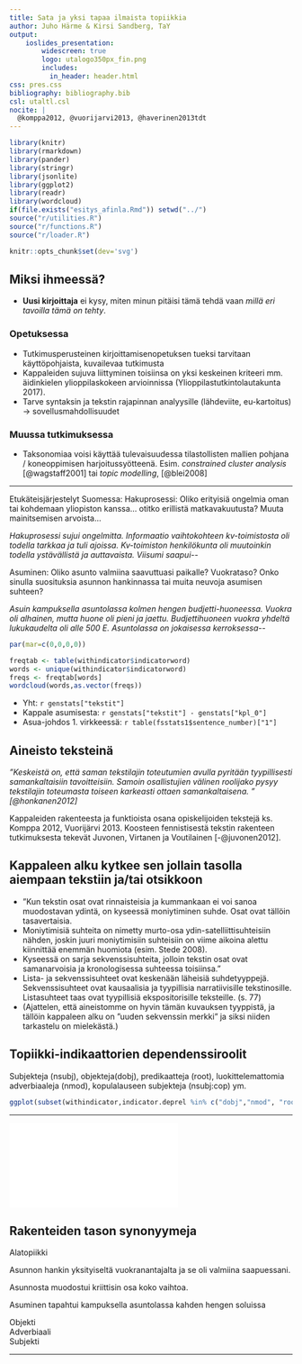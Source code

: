 ```yaml
---
title: Sata ja yksi tapaa ilmaista topiikkia
author: Juho Härme & Kirsi Sandberg, TaY
output:
    ioslides_presentation:
        widescreen: true
        logo: utalogo350px_fin.png
        includes:
          in_header: header.html
css: pres.css
bibliography: bibliography.bib
csl: utaltl.csl
nocite: |
  @komppa2012, @vuorijarvi2013, @haverinen2013tdt
---
```



```r
library(knitr)
library(rmarkdown)
library(pander)
library(stringr)
library(jsonlite)
library(ggplot2)
library(readr)
library(wordcloud)
if(file.exists("esitys_afinla.Rmd")) setwd("../")
source("r/utilities.R")
source("r/functions.R")
source("r/loader.R")

knitr::opts_chunk$set(dev='svg')

```


## Miksi ihmeessä? {.smaller}

-  **Uusi kirjoittaja** ei kysy, miten minun pitäisi tämä tehdä vaan *millä eri
tavoilla tämä on tehty*.

### Opetuksessa

-  Tutkimusperusteinen kirjoittamisenopetuksen tueksi tarvitaan
  käyttöpohjaista, kuvailevaa tutkimusta
-  Kappaleiden sujuva liittyminen toisiinsa on yksi keskeinen kriteeri mm.
  äidinkielen ylioppilaskokeen arvioinnissa (Ylioppilastutkintolautakunta
  2017).
-  Tarve syntaksin ja tekstin rajapinnan analyysille (lähdeviite, eu-kartoitus)
  -> sovellusmahdollisuudet

### Muussa tutkimuksessa

-  Taksonomiaa voisi käyttää tulevaisuudessa tilastollisten mallien pohjana /
  koneoppimisen harjoitussyötteenä. Esim. *constrained cluster analysis*
  [@wagstaff2001]  tai  *topic modelling*, [@blei2008]


--- 

<article class="build columncontainer smaller">

Etukäteisjärjestelyt Suomessa: Hakuprosessi: Oliko erityisiä ongelmia oman tai kohdemaan yliopiston kanssa… otitko erillistä matkavakuutusta? Muuta mainitsemisen arvoista...

*Hakuprosessi sujui ongelmitta. Informaatio vaihtokohteen kv-toimistosta oli todella tarkkaa ja tuli ajoissa. Kv-toimiston henkilökunta oli muutoinkin todella ystävällistä ja auttavaista. Viisumi saapui\-\-*

</article>

<article class="build columncontainer smaller">

Asuminen: Oliko asunto valmiina saavuttuasi paikalle? Vuokrataso? Onko sinulla suosituksia asunnon hankinnassa tai muita neuvoja asumisen suhteen?

*Asuin kampuksella asuntolassa kolmen hengen budjetti-huoneessa. Vuokra oli alhainen, mutta huone oli pieni ja jaettu. Budjettihuoneen vuokra yhdeltä lukukaudelta oli alle 500 E. Asuntolassa on jokaisessa kerroksessa\-\-*

</article>


<div class="build columncontainer smaller">

```r
par(mar=c(0,0,0,0))

freqtab <- table(withindicator$indicatorword)
words <- unique(withindicator$indicatorword)
freqs <- freqtab[words]
wordcloud(words,as.vector(freqs))

```

- Yht: `r genstats["tekstit"]`
- Kappale asumisesta:   `r genstats["tekstit"] - genstats["kpl_0"]`  
- Asua-johdos 1. virkkeessä:  `r table(fsstats1$sentence_number)["1"]` 

</div>

## Aineisto teksteinä

*”Keskeistä on, että saman tekstilajin toteutumien avulla pyritään tyypillisesti samankaltaisiin tavoitteisiin. Samoin osallistujien välinen roolijako pysyy tekstilajin toteumasta toiseen karkeasti ottaen samankaltaisena. ” [@honkanen2012]*

Kappaleiden rakenteesta ja funktioista osana opiskelijoiden tekstejä ks.
Komppa 2012, Vuorijärvi 2013. Koosteen fennistisestä tekstin rakenteen
tutkimuksesta tekevät Juvonen, Virtanen ja Voutilainen [-@juvonen2012].

## Kappaleen alku kytkee sen jollain tasolla aiempaan tekstiin ja/tai otsikkoon {.smaller}


- ”Kun tekstin osat ovat rinnaisteisia ja kummankaan ei voi sanoa muodostavan ydintä, on kyseessä moniytiminen suhde. Osat ovat tällöin tasavertaisia.
- Moniytimisiä suhteita on nimetty murto-osa ydin-satelliittisuhteisiin nähden, joskin juuri moniytimisiin suhteisiin on viime aikoina alettu kiinnittää enemmän huomiota (esim. Stede 2008).
- Kyseessä on sarja sekvenssisuhteita, jolloin tekstin osat ovat samanarvoisia ja kronologisessa suhteessa toisiinsa.”
- Lista- ja sekvenssisuhteet ovat keskenään läheisiä suhdetyyppejä. Sekvenssisuhteet ovat kausaalisia ja tyypillisia narratiivisille tekstinosille. Listasuhteet taas ovat tyypillisiä ekspositorisille teksteille. (s. 77)
- <span class="red2">(Ajattelen, että aineistomme on hyvin tämän kuvauksen tyyppistä, ja tällöin kappaleen alku on ”uuden sekvenssin merkki” ja siksi niiden tarkastelu on mielekästä.)</span>

## Topiikki-indikaattorien dependenssiroolit  



<div class="build">

Subjekteja (nsubj), objekteja(dobj), predikaatteja (root), luokittelemattomia adverbiaaleja (nmod), kopulalauseen subjekteja (nsubj:cop)  ym.

```r

ggplot(subset(withindicator,indicator.deprel %in% c("dobj","nmod", "root", "nsubj")),aes(x=indicator.deprel)) + geom_bar() + coord_flip() + theme_minimal() + theme(axis.title.y=element_text(size=0),axis.title.x=element_text(size=0), text=element_text(size=40),plot.margin=unit(c(2,2,2,2),"cm"))

```

</div>


---

<!-- TÄSSÄ ON PUU -->

<embed type="image/svg+xml" src="tree1.svg" id="my-embed"/>

<script src="svg-pan-zoom.min.js"></script>
<script>
document.getElementById('my-embed').addEventListener('load', function(){
  // Will get called after embed element was loaded
  svgPanZoom(document.getElementById('my-embed')); 
})


document.addEventListener('DOMContentLoaded', function() {
    document.querySelector("#refs").parentElement.className = "smaller";
}, false);

</script>


<!-- PUUDIA loppuu -->


## Rakenteiden tason synonyymeja

<article class="chartcolumn_chart smaller synonm_chart build">


<div class="vertcont">

<div class="node vert chart-1 parent">Alatopiikki</div>

</div>

<div class="build">

<div class="node child chart-border">
Asunnon hankin yksityiseltä vuokranantajalta ja se
oli valmiina saapuessani.
</div>

<div class="node child chart-border">
Asunnosta muodostui kriittisin osa koko vaihtoa.
</div>

<div class="node child chart-border">
Asuminen tapahtui kampuksella asuntolassa kahden
hengen soluissa
</div>

</div>

<div class="build">

<div class="node chart-1 grandchild">Objekti</div>

<div class="node chart-1 grandchild">Adverbiaali</div>

<div class="node chart-1 grandchild">Subjekti</div>

</div>


</article>



---


<script>

$(".synonm_chart .parent").click(function(){
    $(".synonm_chart .parent").connections({"to":".synonm_chart .child","class":"bgconnection"});
});

$(".synonm_chart .child").click(function(){
    $(".synonm_chart .child").each(function(){
        $(this).connections({"to":".synonm_chart .grandchild:eq("+$(this).index()+")","class":"bgconnection"});
    })
});

$(".synonm_chart .grandchild").click(function(){
    $(".synonm_chart .parent, .synonm_chart .child").connections("remove");
});

</script>

